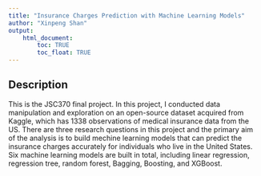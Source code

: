 ```yaml
---
title: "Insurance Charges Prediction with Machine Learning Models"
author: "Xinpeng Shan"
output: 
    html_document:
        toc: TRUE
        toc_float: TRUE
---
```


## Description

This is the JSC370 final project. In this project, I conducted data manipulation and exploration on an open-source dataset acquired from Kaggle, which has 1338 observations of medical insurance data from the US. There are three research questions in this project and the primary aim of the analysis is to build mechine learning models that can predict the insurance charges accurately for individuals who live in the United States. Six machine learning models are built in total, including linear regression, regression tree, random forest, Bagging, Boosting, and XGBoost.